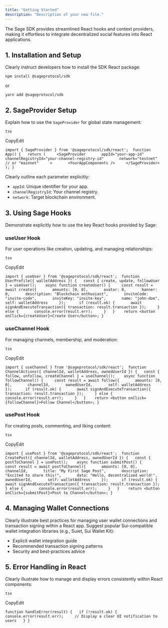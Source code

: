 ```yaml
---
title: "Getting Started"
description: "Description of your new file."
---
```


The Sage SDK provides streamlined React hooks and context providers, making it effortless to integrate decentralized social features into React applications.

## 1. Installation and Setup

Clearly instruct developers how to install the SDK React package:

```
npm install @sageprotocol/sdk
```

or

```
yarn add @sageprotocol/sdk
```

## 2. SageProvider Setup

Explain how to use the `SageProvider` for global state management:

```
tsx
```

CopyEdit

`import { SageProvider } from '@sageprotocol/sdk/react';  function App() {   return (     <SageProvider       appId="your-app-id"       channelRegistryId="your-channel-registry-id"       network="testnet" // or "mainnet"     >       <YourAppComponents />     </SageProvider>   ); } `

Clearly outline each parameter explicitly:

- `appId`: Unique identifier for your app.
- `channelRegistryId`: Your channel registry.
- `network`: Target blockchain environment.

## 3. Using Sage Hooks

Demonstrate explicitly how to use the key React hooks provided by Sage:

### useUser Hook

For user operations like creation, updating, and managing relationships:

```
tsx
```

CopyEdit

`import { useUser } from '@sageprotocol/sdk/react';  function UserProfile({ walletAddress }) {   const { create, update, followUser } = useUser();    async function createUser() {     const result = await create({       amounts: [0, 0],       avatar: 0,       banner: 0,       description: "Blockchain enthusiast",       inviteCode: "invite-code",       inviteKey: "invite-key",       name: "john-doe",       self: walletAddress     });      if (result.ok) {       await signAndExecuteTransaction({ transaction: result.transaction });     } else {       console.error(result.err);     }   }    return <button onClick={createUser}>Create User</button>; } `

### useChannel Hook

For managing channels, membership, and moderation:

```
tsx
```

CopyEdit

`import { useChannel } from '@sageprotocol/sdk/react';  function ChannelActions({ channelId, walletAddress, ownedUserId }) {   const { follow, unfollow, createChannel } = useChannel();    async function followChannel() {     const result = await follow({       amounts: [0, 0],       channelId,       ownedUserId,       self: walletAddress     });      if (result.ok) {       await signAndExecuteTransaction({ transaction: result.transaction });     } else {       console.error(result.err);     }   }    return <button onClick={followChannel}>Follow Channel</button>; } `

### usePost Hook

For creating posts, commenting, and liking content:

```
tsx
```

CopyEdit

`import { usePost } from '@sageprotocol/sdk/react';  function CreatePost({ channelId, walletAddress, ownedUserId }) {   const { postToChannel } = usePost();    async function submitPost() {     const result = await postToChannel({       amounts: [0, 0],       channelId,       title: "My First Sage Post",       description: "Excited to share this!",       data: "Hello, decentralized world!",       ownedUserId,       self: walletAddress     });      if (result.ok) {       await signAndExecuteTransaction({ transaction: result.transaction });     } else {       console.error(result.err);     }   }    return <button onClick={submitPost}>Post to Channel</button>; } `

## 4. Managing Wallet Connections

Clearly illustrate best practices for managing user wallet connections and transaction signing within a React app. Suggest popular Sui-compatible wallet integration libraries (e.g., Suiet, Sui Wallet Kit):

- Explicit wallet integration guide
- Recommended transaction signing patterns
- Security and best-practices advice

## 5. Error Handling in React

Clearly illustrate how to manage and display errors consistently within React components:

```
tsx
```

CopyEdit

`function handleError(result) {   if (!result.ok) {     console.error(result.err);     // Display a clear UI notification to users   } } `

## 